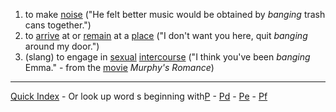 #to make [[noise]] ("He felt better music would be obtained by ''banging'' trash cans together.")
#to [[arrive]] at or [[remain]] at a [[place]] ("I don't want you here, quit ''banging'' around my door.")
#(slang) to engage in [[sexual]] [[intercourse]] ("I think you've been ''banging'' Emma." - from the [[movie]] <i>Murphy's Romance</i>)
----
[[Quick Index]] - Or look up word s beginning with[http://wiktionary.org/w/wiki.phtml?title=Special:Allpages&from=P P] - [http://wiktionary.org/w/wiki.phtml?title=Special:Allpages&from=Pd Pd] - [http://wiktionary.org/w/wiki.phtml?title=Special:Allpages&from=Pe Pe] - [http://wiktionary.org/w/wiki.phtml?title=Special:Allpages&from=Pf Pf]